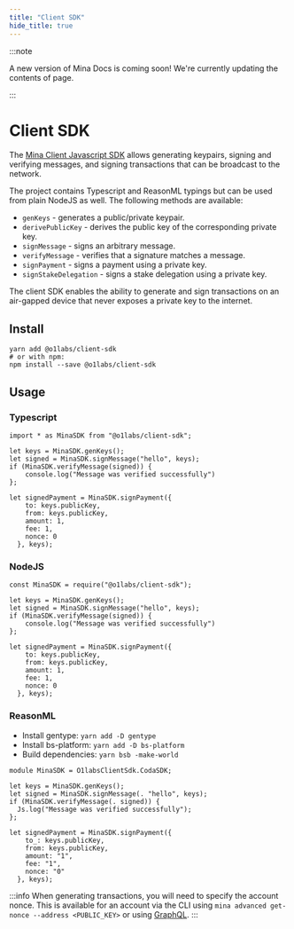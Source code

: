 ```yaml
---
title: "Client SDK"
hide_title: true
---
```


:::note

A new version of Mina Docs is coming soon! We're currently updating the contents of page.

:::


# Client SDK

The [Mina Client Javascript SDK](https://www.npmjs.com/package/@o1labs/client-sdk) allows generating keypairs, signing and verifying messages, and signing transactions that can be broadcast to the network. 

The project contains Typescript and ReasonML typings but can be used from plain NodeJS as well. The following methods are available:

* `genKeys` - generates a public/private keypair.
* `derivePublicKey` - derives the public key of the corresponding private key.
* `signMessage` - signs an arbitrary message.
* `verifyMessage` - verifies that a signature matches a message.
* `signPayment` - signs a payment using a private key.
* `signStakeDelegation` - signs a stake delegation using a private key.

<Alert>

The client SDK enables the ability to generate and sign transactions on an air-gapped device that never exposes a private key to the internet.

</Alert>

## Install

```
yarn add @o1labs/client-sdk
# or with npm:
npm install --save @o1labs/client-sdk
```

## Usage

### Typescript

```
import * as MinaSDK from "@o1labs/client-sdk";

let keys = MinaSDK.genKeys();
let signed = MinaSDK.signMessage("hello", keys);
if (MinaSDK.verifyMessage(signed)) {
    console.log("Message was verified successfully")
};

let signedPayment = MinaSDK.signPayment({
    to: keys.publicKey,
    from: keys.publicKey,
    amount: 1,
    fee: 1,
    nonce: 0
  }, keys);
```

### NodeJS

```
const MinaSDK = require("@o1labs/client-sdk");

let keys = MinaSDK.genKeys();
let signed = MinaSDK.signMessage("hello", keys);
if (MinaSDK.verifyMessage(signed)) {
    console.log("Message was verified successfully")
};

let signedPayment = MinaSDK.signPayment({
    to: keys.publicKey,
    from: keys.publicKey,
    amount: 1,
    fee: 1,
    nonce: 0
  }, keys);
```

### ReasonML

* Install gentype: `yarn add -D gentype`
* Install bs-platform: `yarn add -D bs-platform`
* Build dependencies: `yarn bsb -make-world`

```
module MinaSDK = O1labsClientSdk.CodaSDK;

let keys = MinaSDK.genKeys();
let signed = MinaSDK.signMessage(. "hello", keys);
if (MinaSDK.verifyMessage(. signed)) {
  Js.log("Message was verified successfully");
};

let signedPayment = MinaSDK.signPayment({
    to_: keys.publicKey,
    from: keys.publicKey,
    amount: "1",
    fee: "1",
    nonce: "0"
  }, keys);
```

:::info
When generating transactions, you will need to specify the account nonce. This is available for an account via the CLI using `mina advanced get-nonce --address <PUBLIC_KEY>` or using [GraphQL](/node-developers/graphql-api).
:::